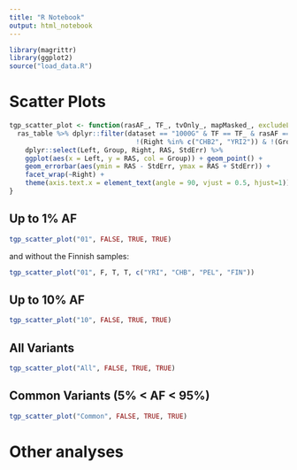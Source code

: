 ```yaml
---
title: "R Notebook"
output: html_notebook
---
```


```R
library(magrittr)
library(ggplot2)
source("load_data.R")
```

# Scatter Plots {.tabset}

```R
tgp_scatter_plot <- function(rasAF_, TF_, tvOnly_, mapMasked_, excludeLefts = c("YRI", "CHB", "PEL")) {
  ras_table %>% dplyr::filter(dataset == "1000G" & TF == TF_ & rasAF == rasAF_ & tvOnly == tvOnly_ & mapMasked == mapMasked_ &
                                !(Right %in% c("CHB2", "YRI2")) & !(Group %in% excludeLefts)) %>%
    dplyr::select(Left, Group, Right, RAS, StdErr) %>%
    ggplot(aes(x = Left, y = RAS, col = Group)) + geom_point() +
    geom_errorbar(aes(ymin = RAS - StdErr, ymax = RAS + StdErr)) +
    facet_wrap(~Right) +
    theme(axis.text.x = element_text(angle = 90, vjust = 0.5, hjust=1))
}
```

## Up to 1% AF
```R
tgp_scatter_plot("01", FALSE, TRUE, TRUE)
```

and without the Finnish samples:
```R
tgp_scatter_plot("01", F, T, T, c("YRI", "CHB", "PEL", "FIN"))
```

## Up to 10% AF
```R
tgp_scatter_plot("10", FALSE, TRUE, TRUE)
```

## All Variants
```R
tgp_scatter_plot("All", FALSE, TRUE, TRUE)
```

## Common Variants (5% < AF < 95%)
```R
tgp_scatter_plot("Common", FALSE, TRUE, TRUE)
```

# Other analyses